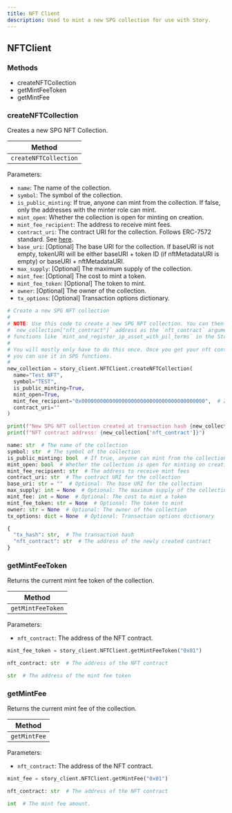 ```yaml
---
title: NFT Client
description: Used to mint a new SPG collection for use with Story.
---
```


## NFTClient

### Methods

- createNFTCollection
- getMintFeeToken
- getMintFee

### createNFTCollection

Creates a new SPG NFT Collection.

| Method                |
| --------------------- |
| `createNFTCollection` |

Parameters:

- `name`: The name of the collection.
- `symbol`: The symbol of the collection.
- `is_public_minting`: If true, anyone can mint from the collection. If false, only the addresses with the minter role can mint.
- `mint_open`: Whether the collection is open for minting on creation.
- `mint_fee_recipient`: The address to receive mint fees.
- `contract_uri`: The contract URI for the collection. Follows ERC-7572 standard. See [here](https://eips.ethereum.org/EIPS/eip-7572).
- `base_uri`: [Optional] The base URI for the collection. If baseURI is not empty, tokenURI will be either baseURI + token ID (if nftMetadataURI is empty) or baseURI + nftMetadataURI.
- `max_supply`: [Optional] The maximum supply of the collection.
- `mint_fee`: [Optional] The cost to mint a token.
- `mint_fee_token`: [Optional] The token to mint.
- `owner`: [Optional] The owner of the collection.
- `tx_options`: [Optional] Transaction options dictionary.

<CodeGroup>

```python Python
# Create a new SPG NFT collection
#
# NOTE: Use this code to create a new SPG NFT collection. You can then use the
# `new_collection["nft_contract"]` address as the `nft_contract` argument in
# functions like `mint_and_register_ip_asset_with_pil_terms` in the Story SDK.
#
# You will mostly only have to do this once. Once you get your nft contract address,
# you can use it in SPG functions.
#
new_collection = story_client.NFTClient.createNFTCollection(
  name="Test NFT",
  symbol="TEST",
  is_public_minting=True,
  mint_open=True,
  mint_fee_recipient="0x0000000000000000000000000000000000000000",  # Zero address
  contract_uri=""
)

print(f"New SPG NFT collection created at transaction hash {new_collection['tx_hash']}")
print(f"NFT contract address: {new_collection['nft_contract']}")
```

```python Request Parameters
name: str  # The name of the collection
symbol: str  # The symbol of the collection
is_public_minting: bool  # If true, anyone can mint from the collection
mint_open: bool  # Whether the collection is open for minting on creation
mint_fee_recipient: str  # The address to receive mint fees
contract_uri: str  # The contract URI for the collection
base_uri: str = ""  # Optional: The base URI for the collection
max_supply: int = None  # Optional: The maximum supply of the collection
mint_fee: int = None  # Optional: The cost to mint a token
mint_fee_token: str = None  # Optional: The token to mint
owner: str = None  # Optional: The owner of the collection
tx_options: dict = None  # Optional: Transaction options dictionary
```

```python Response
{
  "tx_hash": str,  # The transaction hash
  "nft_contract": str  # The address of the newly created contract
}
```

</CodeGroup>

### getMintFeeToken

Returns the current mint fee token of the collection.

| Method            |
| ----------------- |
| `getMintFeeToken` |

Parameters:

- `nft_contract`: The address of the NFT contract.

<CodeGroup>

```python Python
mint_fee_token = story_client.NFTClient.getMintFeeToken("0x01")
```

```python Request Parameters
nft_contract: str  # The address of the NFT contract
```

```python Response
str  # The address of the mint fee token
```

</CodeGroup>

### getMintFee

Returns the current mint fee of the collection.

| Method       |
| ------------ |
| `getMintFee` |

Parameters:

- `nft_contract`: The address of the NFT contract.

<CodeGroup>

```python Python
mint_fee = story_client.NFTClient.getMintFee("0x01")
```

```python Request Parameters
nft_contract: str  # The address of the NFT contract
```

```python Response
int  # The mint fee amount.
```

</CodeGroup>
